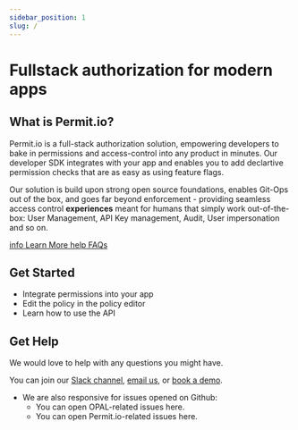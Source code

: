 ```yaml
---
sidebar_position: 1
slug: /
---
```


# Fullstack authorization for modern apps

## What is Permit.io?

Permit.io is a full-stack authorization solution, empowering developers
to bake in permissions and access-control into any product in minutes.
Our developer SDK integrates with your app and enables you to add declartive permission
checks that are as easy as using feature flags.

Our solution is build upon strong open source foundations, enables Git-Ops out of the box,
and goes far beyond enforcement - providing seamless access control **experiences** meant
for humans that simply work out-of-the-box: User Management, API Key management, Audit, User impersonation and so on.

<div className="bullet-links">
  <a className="info-link" href="overview/what-is-permitio">
    <span className="material-icons md-18">info</span>
    <span>Learn More</span>
  </a>
  <a className="question-link" href="overview/faq">
    <span className="material-icons md-18">help</span>
    <span>FAQs</span>
  </a>
</div>

## Get Started

- Integrate permissions into your app
- Edit the policy in the policy editor
- Learn how to use the API

## Get Help

We would love to help with any questions you might have.

You can join our [Slack channel](https://bit.ly/opal-slack), [email us](mailto:support@permit.io), or [book a demo](https://calendly.com/authorizon).

- We are also responsive for issues opened on Github:
  - You can open OPAL-related issues here.
  - You can open Permit.io-related issues here.

<!-- TODO:
* github links
* calendly link
* bullets

-->
